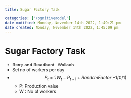 ```yaml
---
title: Sugar Factory Task

categories: ['cognitivemodel']
date modified: Monday, November 14th 2022, 1:49:21 pm
date created: Monday, November 14th 2022, 1:45:09 pm
---
```


# Sugar Factory Task

- Berry and Broadbent ; Wallach
- Set no of workers per day
- $$P_{t}=2W_{t}-P_{t-1}+ RandomFactor(-1/0/1)$$
	- P: Production value
	- W : No of workers



